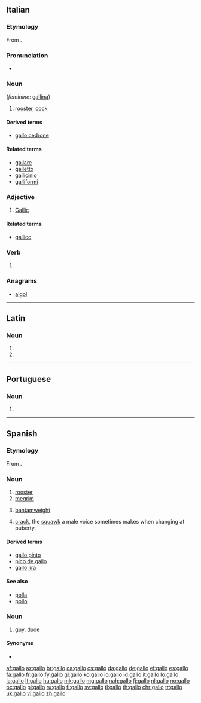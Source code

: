 {{also|Gallo|gallò|Gallo-|gallo-}}
==Italian==

===Etymology===
From {{etyl|la|it}} {{m|la|gallus||rooster}}.

===Pronunciation===
* {{rhymes|allo|lang=it}}

===Noun===
{{it-noun|m}} (''feminine'': [[gallina]])

# [[rooster]], [[cock]]

====Derived terms====
* [[gallo cedrone]]

====Related terms====
* [[gallare]]
* [[galletto]]
* [[gallicinio]]
* [[galliformi]]

===Adjective===
{{it-adj|gall}}

# [[Gallic]]

====Related terms====
* [[gallico]]

===Verb===
{{head|it|verb form}}

# {{inflection of|gallare||1|s|pres|indc|lang=it}}

===Anagrams===
* [[algol#Italian|algol]]

----

==Latin==

===Noun===
{{la-noun-form|gallō}}

# {{inflection of|gallus||dat|s|lang=la}}
# {{inflection of|gallus||abl|s|lang=la}}

----

==Portuguese==

===Noun===
{{pt-noun|m|s|f=gallinha}}

# {{obsolete spelling of|galo|lang=pt}}

----

==Spanish==

===Etymology===
From {{etyl|la|es}} {{m|la|gallus||rooster}}.

===Noun===
{{es-noun|m|f=gallina}}

# [[rooster]]
# [[megrim]] {{gloss|genus Lepidorhombus, a kind of fish}}
# {{context|boxing|lang=es}} [[bantamweight]] {{gloss|boxing class}}
# [[crack]], the [[squawk]] a male voice sometimes makes when changing at puberty.

====Derived terms====
* [[gallo pinto]] {{g|m}}
* [[pico de gallo]] {{g|m}}
* [[gallo lira]]

====See also====
* [[polla]] {{g|f}}
* [[pollo]] {{g|m}}

===Noun===
{{es-noun|m|f=galla}}

# {{context|Chile|colloquial|lang=es}} [[guy]], [[dude]]

====Synonyms====
* {{l/es|tipo}}

[[af:gallo]]
[[az:gallo]]
[[br:gallo]]
[[ca:gallo]]
[[cs:gallo]]
[[da:gallo]]
[[de:gallo]]
[[el:gallo]]
[[es:gallo]]
[[fa:gallo]]
[[fr:gallo]]
[[fy:gallo]]
[[gl:gallo]]
[[ko:gallo]]
[[io:gallo]]
[[id:gallo]]
[[it:gallo]]
[[lo:gallo]]
[[la:gallo]]
[[lt:gallo]]
[[hu:gallo]]
[[mk:gallo]]
[[mg:gallo]]
[[nah:gallo]]
[[fj:gallo]]
[[nl:gallo]]
[[no:gallo]]
[[oc:gallo]]
[[pl:gallo]]
[[ru:gallo]]
[[fi:gallo]]
[[sv:gallo]]
[[tl:gallo]]
[[th:gallo]]
[[chr:gallo]]
[[tr:gallo]]
[[uk:gallo]]
[[vi:gallo]]
[[zh:gallo]]